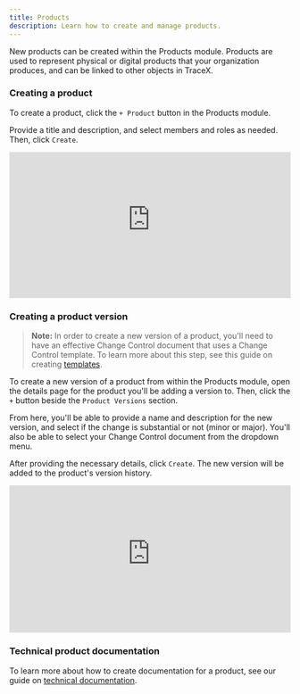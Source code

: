 ```yaml
---
title: Products
description: Learn how to create and manage products.
---
```



<YouTube id="ARlPNbPIxXU" posterQuality="max" />

New products can be created within the Products module. Products are used to represent physical or digital products that your organization produces, and can be linked to other objects in TraceX.

### Creating a product

To create a product, click the `+ Product` button in the Products module.

Provide a title and description, and select members and roles as needed. Then, click `Create`.

<div style="position: relative; padding-top: 52.02231520223152%;">
  <iframe
    src="https://customer-davn16od7sue0s1k.cloudflarestream.com/208c8c7d482fdec2ebcb093b983f0097/iframe?poster=https%3A%2F%2Fcustomer-davn16od7sue0s1k.cloudflarestream.com%2F208c8c7d482fdec2ebcb093b983f0097%2Fthumbnails%2Fthumbnail.jpg%3Ftime%3D%26height%3D600"
    loading="lazy"
    style="border: none; position: absolute; top: 0; left: 0; height: 100%; width: 100%;"
    allow="accelerometer; gyroscope; autoplay; encrypted-media; picture-in-picture;"
    allowfullscreen="true"
  ></iframe>
</div>

### Creating a product version

> **Note:** In order to create a new version of a product, you'll need to have an effective Change Control document that uses a Change Control template. To learn more about this step, see this guide on creating [templates](/eqms/templates).

To create a new version of a product from within the Products module, open the details page for the product you'll be adding a version to. Then, click the `+` button beside the `Product Versions` section.

From here, you'll be able to provide a name and description for the new version, and select if the change is substantial or not (minor or major). You'll also be able to select your Change Control document from the dropdown menu.

After providing the necessary details, click `Create`. The new version will be added to the product's version history.

<div style="position: relative; padding-top: 52.43393602225312%;">
  <iframe
    src="https://customer-davn16od7sue0s1k.cloudflarestream.com/2c2b61d7f61a03506f7c2eac8da1a21c/iframe?poster=https%3A%2F%2Fcustomer-davn16od7sue0s1k.cloudflarestream.com%2F2c2b61d7f61a03506f7c2eac8da1a21c%2Fthumbnails%2Fthumbnail.jpg%3Ftime%3D%26height%3D600"
    loading="lazy"
    style="border: none; position: absolute; top: 0; left: 0; height: 100%; width: 100%;"
    allow="accelerometer; gyroscope; autoplay; encrypted-media; picture-in-picture;"
    allowfullscreen="true"
  ></iframe>
</div>

### Technical product documentation

To learn more about how to create documentation for a product, see our guide on [technical documentation](/eqms/technical-documentation).

